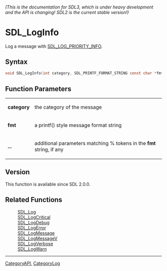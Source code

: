 ====== (This is the documentation for SDL3, which is under heavy development and the API is changing! SDL2 is the current stable version!) ======
= SDL_LogInfo =

Log a message with [[SDL_LOG_PRIORITY_INFO]].

== Syntax ==

<syntaxhighlight lang='c'>
void SDL_LogInfo(int category, SDL_PRINTF_FORMAT_STRING const char *fmt, ...) SDL_PRINTF_VARARG_FUNC(2);
</syntaxhighlight>

== Function Parameters ==

{|
|'''category'''
|the category of the message
|-
|'''fmt'''
|a printf() style message format string
|-
|'''...'''
|additional parameters matching % tokens in the '''fmt''' string, if any
|}

== Version ==

This function is available since SDL 2.0.0.

== Related Functions ==

:[[SDL_Log]]
:[[SDL_LogCritical]]
:[[SDL_LogDebug]]
:[[SDL_LogError]]
:[[SDL_LogMessage]]
:[[SDL_LogMessageV]]
:[[SDL_LogVerbose]]
:[[SDL_LogWarn]]

----
[[CategoryAPI]], [[CategoryLog]]


